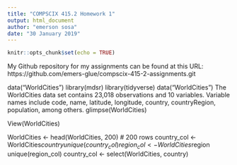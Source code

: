 ```yaml
---
title: "COMPSCIX 415.2 Homework 1"
output: html_document
author: "emerson sosa"
date: "30 January 2019"
---
```


```r
knitr::opts_chunk$set(echo = TRUE)
```

My Github repository for my assignments can be found at this URL: https://github.com/emers-glue/compscix-415-2-assignments.git

data("WorldCities")
library(mdsr)
library(tidyverse)
data("WorldCities")
The WorldCities data set contains 23,018 observations and 10 variables. 
Variable names include code, name, latitude, longitude, country, countryRegion, population, among others. 
glimpse(WorldCities)

View(WorldCities)

WorldCities <- head(WorldCities, 200) # 200 rows
country_col <- WorldCities$country
unique(country_col)
region_col <- WorldCities$region
unique(region_col)
country_col <- select(WorldCities, country)